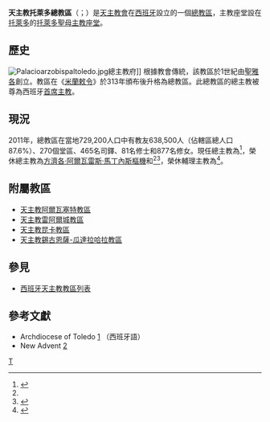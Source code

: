 {{Multiple issues|
{{Primarysources|time=2019-12-27T13:31:53+00:00}}
{{Refimprove|time=2019-12-27T13:31:53+00:00}}
}}
{{Infobox Roman Catholic diocese
|name = 托萊多
|jurisdiction = 總教區
|latin = Archidioecesis Toletana
|local = {{lang|es|Archidiócesis de Toledo}}{{es}}
|border = catholic
|coat_of_arms = [[File:Escudo_de_la_Archidiócesis_de_Toledo.svg|200px]]
|coat_of_arms_caption = 總教區牧徽
|location=[[西班牙|西班牙]][[托萊多_(西班牙)|托萊多]]
|territory=
|population=
|rite=[[摩爾阿拉伯禮|摩爾阿拉伯禮]]<br/>[[羅馬禮|羅馬禮]]
|patron=
|province=托萊多
|established=313年
|cathedral=[[托萊多主教座堂|托萊多聖母主教座堂]]
|co-cathedral=
|leadership=總主教
|pope={{incumbent pope}}
|metropolitan={{link-es|方濟各·塞羅-查韋斯|Francisco Cerro Chaves}}
|coadjutor archbishop=
|auxiliary=
|emeritus=[[方濟各·阿爾瓦雷斯·馬丁內斯|方濟各·阿爾瓦雷斯·馬丁內斯]]（榮休總主教）<br />{{tsl|en|Braulio Rodríguez Plaza|鮑利奧·羅德里格斯-普拉薩}}（榮休總主教）<br />{{link-es|若亞敬·加爾默羅·博羅比亞-伊薩薩|Joaquín Carmelo Borobia Isasa|加爾默羅·博羅比亞-伊薩薩}}（榮休輔理主教）
|website = www.architoledo.org
|map = [[File:Archidiócesis_de_Toledo.svg|250px]]
|map_caption = 總教區管轄圖
}}
'''天主教托萊多總教區'''（{{lang-la|Archidioecesis Toletana}}；{{lang-es|Archidiócesis de Toledo}}）是[[天主教會|天主教會]]在[[西班牙|西班牙]]設立的一個[[總教區|總教區]]，主教座堂設在[[托萊多_(西班牙)|托萊多]]的[[托萊多主教座堂|托萊多聖母主教座堂]]。

==歷史==
[[File:Palacioarzobispaltoledo.jpg|thumb]]總主教府]]
根據教會傳統，該教區於1世紀由[[聖雅各|聖雅各]]創立。教區在《[[米蘭敕令_(君士坦丁)|米蘭敕令]]》於313年頒布後升格為總教區。此總教區的總主教被尊為西班牙[[首席主教|首席主教]]。

==現況==
2011年，總教區在當地729,200人口中有教友638,500人（佔轄區總人口87.6%）、270個堂區、465名司鐸、81名修士和877名修女。現任總主教為{{link-es|方濟各·塞羅-查韋斯|Francisco Cerro Chaves}}<ref name="Vatican20191227">{{cite press release |title=Rinunce e nomine, 27.12.2019 |url=https://press.vatican.va/content/salastampa/it/bollettino/pubblico/2019/12/27/1033/02100.html |publisher=Sala Stampa della Santa Sede |accessdate=2019-12-27 |archiveurl=https://web.archive.org/web/20191227123216/https://press.vatican.va/content/salastampa/it/bollettino/pubblico/2019/12/27/1033/02100.html |archivedate=2019-12-27 |language=it |date=2019-12-27 |dead-url=no }}</ref>，榮休總主教為[[方濟各·阿爾瓦雷斯·馬丁內斯|方濟各·阿爾瓦雷斯·馬丁內斯]][[樞機|樞機]]和{{link-en|鮑利奧·羅德里格斯-普拉薩|Braulio Rodríguez Plaza}}<ref name="Vatican20191227" /><ref>{{cite web |last1=Miranda |first1=Salvador |title=Consistory of February 21, 2001 (VIII) |url=https://webdept.fiu.edu/~mirandas/bios2001.htm |publisher=Florida International University |accessdate=2019-12-27 |archiveurl=https://web.archive.org/web/20191227130927/https://webdept.fiu.edu/~mirandas/bios2001.htm |archivedate=2019-12-27 |language=en |dead-url=yes }}</ref>，榮休輔理主教為{{link-es|若亞敬·加爾默羅·博羅比亞-伊薩薩|Joaquín Carmelo Borobia Isasa|加爾默羅·博羅比亞-伊薩薩}}<ref>{{cite press release |title=RINUNCE E NOMINE, 03.12.2010 |url=https://press.vatican.va/content/salastampa/it/bollettino/pubblico/2010/12/03/0754/01739.html |publisher=Sala Stampa della Santa Sede |accessdate=2019-12-27 |archiveurl=https://web.archive.org/web/20191227131834/https://press.vatican.va/content/salastampa/it/bollettino/pubblico/2010/12/03/0754/01739.html |archivedate=2019-12-27 |language=it |date=2010-12-03 |dead-url=no }}</ref>。

==附屬教區==
* [[天主教阿爾瓦塞特教區|天主教阿爾瓦塞特教區]]
* [[天主教雷阿爾城教區|天主教雷阿爾城教區]]
* [[天主教昆卡教區|天主教昆卡教區]]
* [[天主教錫古恩薩-瓜達拉哈拉教區|天主教錫古恩薩-瓜達拉哈拉教區]]

==參見==
* [[西班牙天主教教區列表|西班牙天主教教區列表]]

==參考文獻==
{{reflist}}
* Archdiocese of Toledo [http://www.architoledo.org/] {{Wayback|url=http://www.architoledo.org/ |date=20210222123907 }}（西班牙語）
* New Advent [http://www.newadvent.org/cathen/14755a.htm] {{Wayback|url=http://www.newadvent.org/cathen/14755a.htm |date=20210227102841 }}

{{西班牙天主教教區}}
[[Category:西班牙天主教教區|T]]